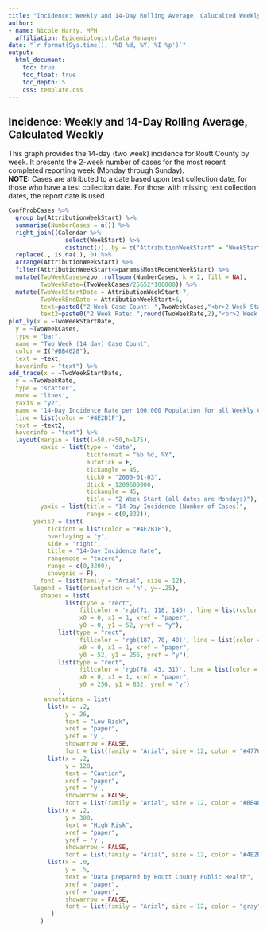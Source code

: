 ```yaml
---
title: "Incidence: Weekly and 14-Day Rolling Average, Calucalted Weekly"
author:
- name: Nicole Harty, MPH
  affiliation: Epidemiologist/Data Manager
date: "`r format(Sys.time(), '%B %d, %Y, %I %p')`"
output: 
  html_document:
    toc: true
    toc_float: true
    toc_depth: 5
    css: template.css
---
```


## Incidence: Weekly and 14-Day Rolling Average, Calculated Weekly   
This graph provides the 14-day (two week) incidence for Routt County by week. It presents the 2-week number of cases for the most recent completed reporting week (Monday through Sunday).       
**NOTE:** Cases are attributed to a date based upon test collection date, for those who have a test collection date. For those with missing test collection dates, the report date is used.  
```r
ConfProbCases %>%
  group_by(AttributionWeekStart) %>%
  summarise(NumberCases = n()) %>%
  right_join((Calendar %>%
                select(WeekStart) %>%
                distinct()), by = c("AttributionWeekStart" = "WeekStart")) %>%
  replace(., is.na(.), 0) %>%
  arrange(AttributionWeekStart) %>%
  filter(AttributionWeekStart<=params$MostRecentWeekStart) %>%
  mutate(TwoWeekCases=zoo::rollsumr(NumberCases, k = 2, fill = NA),
         TwoWeekRate=(TwoWeekCases/25652*100000)) %>%
  mutate(TwoWeekStartDate = AttributionWeekStart-7,
         TwoWeekEndDate = AttributionWeekStart+6,
         text=paste0("2 Week Case Count: ",TwoWeekCases,"<br>2 Week Start Date: ",format(TwoWeekStartDate,'%B %d, %Y'),"<br>2 Week End Date: ",format(TwoWeekEndDate,'%B %d, %Y')),
         text2=paste0("2 Week Rate: ",round(TwoWeekRate,2),"<br>2 Week Start Date: ",format(TwoWeekStartDate,'%B %d, %Y'),"<br>2 Week End Date: ",format(TwoWeekEndDate,'%B %d, %Y'))) %>%
plot_ly(x = ~TwoWeekStartDate,
  y = ~TwoWeekCases,
  type = "bar",
  name = "Two Week (14 day) Case Count",
  color = I("#BB4628"),
  text = ~text,
  hoverinfo = "text") %>%
add_trace(x = ~TwoWeekStartDate,
  y = ~TwoWeekRate,
  type = 'scatter', 
  mode = 'lines', 
  yaxis = "y2",
  name = '14-Day Incidence Rate per 100,000 Population for all Weekly Case',
  line = list(color = '#4E2B1F'),
  text = ~text2,
  hoverinfo = "text") %>%
  layout(margin = list(l=50,r=50,h=175),
         xaxis = list(type = 'date',
                      tickformat = "%b %d, %Y",
                      autotick = F, 
                      tickangle = 45,
                      tick0 = "2000-01-03",
                      dtick = 1209600000,
                      tickangle = 45,
                      title = "2 Week Start (all dates are Mondays)"),
         yaxis = list(title = "14-Day Incidence (Number of Cases)",
                      range = c(0,832)),
       yaxis2 = list(
           tickfont = list(color = "#4E2B1F"),
           overlaying = "y",
           side = "right",
           title = "14-Day Incidence Rate",
           rangemode = "tozero",
           range = c(0,3200),
           showgrid = F),
         font = list(family = "Arial", size = 12),
       legend = list(orientation = 'h', y=-.25),
         shapes = list(
                list(type = "rect",
                    fillcolor = 'rgb(71, 118, 145)', line = list(color = 'rgb(71, 118, 145)'), opacity = 0.4,
                    x0 = 0, x1 = 1, xref = "paper",
                    y0 = 0, y1 = 52, yref = "y"),
              list(type = "rect",
                    fillcolor = 'rgb(187, 70, 40)', line = list(color = 'rgb(187, 70, 40)'), opacity = 0.4,
                    x0 = 0, x1 = 1, xref = "paper",
                    y0 = 52, y1 = 256, yref = "y"),
              list(type = "rect",
                    fillcolor = 'rgb(78, 43, 31)', line = list(color = 'rgb(78, 43, 31)'), opacity = 0.4,
                    x0 = 0, x1 = 1, xref = "paper",
                    y0 = 256, y1 = 832, yref = "y")
              ),
          annotations = list(
           list(x = .2,
                y = 26,
                text = "Low Risk",
                xref = "paper",
                yref = 'y',
                showarrow = FALSE,
                font = list(family = "Arial", size = 12, color = "#477691")),
           list(x = .2,
                y = 128,
                text = "Caution",
                xref = "paper",
                yref = 'y',
                showarrow = FALSE,
                font = list(family = "Arial", size = 12, color = "#BB4628")),
           list(x = .2,
                y = 300,
                text = "High Risk",
                xref = "paper",
                yref = 'y',
                showarrow = FALSE,
                font = list(family = "Arial", size = 12, color = "#4E2B1F")),
           list(x = .0,
                y = .5,
                text = "Data prepared by Routt County Public Health",
                xref = "paper",
                yref = 'paper',
                showarrow = FALSE,
                font = list(family = "Arial", size = 12, color = "gray"))
            )
         )
```


